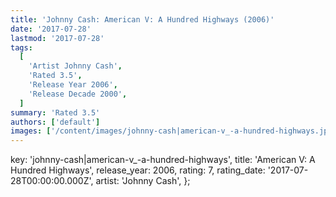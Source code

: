 ```yaml
---
title: 'Johnny Cash: American V: A Hundred Highways (2006)'
date: '2017-07-28'
lastmod: '2017-07-28'
tags:
  [
    'Artist Johnny Cash',
    'Rated 3.5',
    'Release Year 2006',
    'Release Decade 2000',
  ]
summary: 'Rated 3.5'
authors: ['default']
images: ['/content/images/johnny-cash|american-v_-a-hundred-highways.jpg']
---
```


  key: 'johnny-cash|american-v_-a-hundred-highways',
  title: 'American V: A Hundred Highways',
  release_year: 2006,
  rating: 7,
  rating_date: '2017-07-28T00:00:00.000Z',
  artist: 'Johnny Cash',
};

<MusicRating data={data} />
